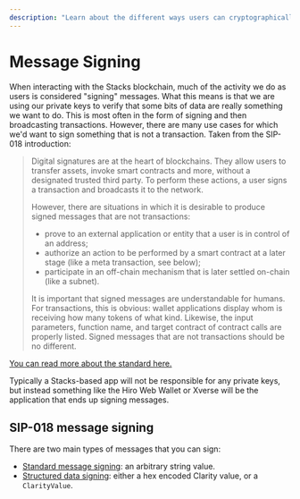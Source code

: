 ```yaml
---
description: "Learn about the different ways users can cryptographically sign messages, or sign Clarity values for use in smart contracts."
---
```


# Message Signing

When interacting with the Stacks blockchain, much of the activity we do as users is considered "signing" messages. What
this means is that we are using our private keys to verify that some bits of data are really something we want to do.
This is most often in the form of signing and then broadcasting transactions. However, there are many use cases for
which we'd want to sign something that is not a transaction. Taken from the SIP-018 introduction:

> Digital signatures are at the heart of blockchains. They allow users to transfer assets, invoke smart contracts and more,
> without a designated trusted third party. To perform these actions, a user signs a transaction and broadcasts it to the network.
>
> However, there are situations in which it is desirable to produce signed messages that are not transactions:
> - prove to an external application or entity that a user is in control of an address;
> - authorize an action to be performed by a smart contract at a later stage (like a meta transaction, see below);
> - participate in an off-chain mechanism that is later settled on-chain (like a subnet).
>
> It is important that signed messages are understandable for humans. For transactions, this is obvious: wallet
> applications display whom is receiving how many tokens of what kind. Likewise, the input parameters, function name,
> and target contract of contract calls are properly listed. Signed messages that are not transactions should be no different.

[You can read more about the standard here.](https://github.com/stacksgov/sips/blob/5fa194659687de491ff9bba58ef44bc5aead0601/sips/sip-018/sip-018-signed-structured-data.md#introduction)

Typically a Stacks-based app will not be responsible for any private keys, but instead something like the Hiro Web Wallet
or Xverse will be the application that ends up signing messages.

## SIP-018 message signing

There are two main types of messages that you can sign:
- [Standard message signing](./message-signing/standard-messages): an arbitrary string value.
- [Structured data signing](./message-signing/structured-data): either a hex encoded Clarity value, or a `ClarityValue`.
